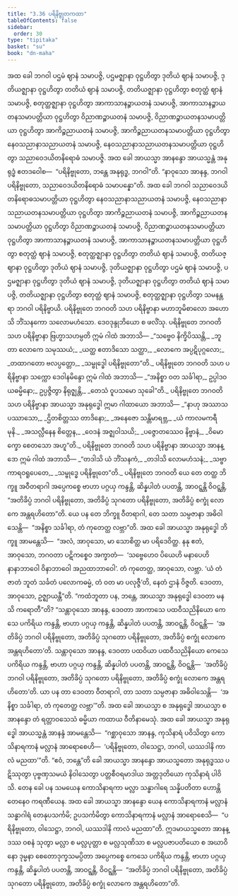 ```yaml
---
title: "3.36 ပရိနိဗ္ဗုတကထာ"
tableOfContents: false
sidebar:
  order: 30
type: "tipitaka"
basket: "su"
book: "dn-maha"
---
```



<DynamicBreadcrumb />

<Division number="219" book="dn-maha">

<Paragraph number="487" book="dn-maha">
အထ ခေါ ဘဂဝါ ပဌမံ ဈာနံ သမာပဇ္ဇိ, ပဌမဇ္ဈာနာ ဝုဋ္ဌဟိတွာ ဒုတိယံ ဈာနံ သမာပဇ္ဇိ, ဒုတိယဇ္ဈာနာ ဝုဋ္ဌဟိတွာ တတိယံ ဈာနံ သမာပဇ္ဇိ, တတိယဇ္ဈာနာ ဝုဋ္ဌဟိတွာ စတုတ္ထံ ဈာနံ သမာပဇ္ဇိ, စတုတ္ထဇ္ဈာနာ ဝုဋ္ဌဟိတွာ အာကာသာနဉ္စာယတနံ သမာပဇ္ဇိ, အာကာသာနဉ္စာယတနသမာပတ္တိယာ ဝုဋ္ဌဟိတွာ ဝိညာဏဉ္စာယတနံ သမာပဇ္ဇိ, ဝိညာဏဉ္စာယတနသမာပတ္တိယာ ဝုဋ္ဌဟိတွာ အာကိဉ္စညာယတနံ သမာပဇ္ဇိ, အာကိဉ္စညာယတနသမာပတ္တိယာ ဝုဋ္ဌဟိတွာ နေဝသညာနာသညာယတနံ သမာပဇ္ဇိ, နေဝသညာနာသညာယတနသမာပတ္တိယာ ဝုဋ္ဌဟိတွာ သညာဝေဒယိတနိရောဓံ သမာပဇ္ဇိ.
</Paragraph>

<Paragraph number="488" book="dn-maha">
အထ ခေါ အာယသ္မာ အာနန္ဒော အာယသ္မန္တံ အနုရုဒ္ဓံ ဧတဒဝေါစ—  “ပရိနိဗ္ဗုတော, ဘန္တေ အနုရုဒ္ဓ, ဘဂဝါ”တိ. “နာဝုသော အာနန္ဒ, ဘဂဝါ ပရိနိဗ္ဗုတော, သညာဝေဒယိတနိရောဓံ သမာပန္နော”တိ.
</Paragraph>

<Paragraph number="489" book="dn-maha">
အထ ခေါ ဘဂဝါ သညာဝေဒယိတနိရောဓသမာပတ္တိယာ ဝုဋ္ဌဟိတွာ နေဝသညာနာသညာယတနံ သမာပဇ္ဇိ, နေဝသညာနာသညာယတနသမာပတ္တိယာ ဝုဋ္ဌဟိတွာ အာကိဉ္စညာယတနံ သမာပဇ္ဇိ, အာကိဉ္စညာယတနသမာပတ္တိယာ ဝုဋ္ဌဟိတွာ ဝိညာဏဉ္စာယတနံ သမာပဇ္ဇိ, ဝိညာဏဉ္စာယတနသမာပတ္တိယာ ဝုဋ္ဌဟိတွာ အာကာသာနဉ္စာယတနံ သမာပဇ္ဇိ, အာကာသာနဉ္စာယတနသမာပတ္တိယာ ဝုဋ္ဌဟိတွာ စတုတ္ထံ ဈာနံ သမာပဇ္ဇိ, စတုတ္ထဇ္ဈာနာ ဝုဋ္ဌဟိတွာ တတိယံ ဈာနံ သမာပဇ္ဇိ, တတိယဇ္ဈာနာ ဝုဋ္ဌဟိတွာ ဒုတိယံ ဈာနံ သမာပဇ္ဇိ, ဒုတိယဇ္ဈာနာ ဝုဋ္ဌဟိတွာ ပဌမံ ဈာနံ သမာပဇ္ဇိ, ပဌမဇ္ဈာနာ ဝုဋ္ဌဟိတွာ ဒုတိယံ ဈာနံ သမာပဇ္ဇိ, ဒုတိယဇ္ဈာနာ ဝုဋ္ဌဟိတွာ တတိယံ ဈာနံ သမာပဇ္ဇိ, တတိယဇ္ဈာနာ ဝုဋ္ဌဟိတွာ စတုတ္ထံ ဈာနံ သမာပဇ္ဇိ, စတုတ္ထဇ္ဈာနာ ဝုဋ္ဌဟိတွာ သမနန္တရာ ဘဂဝါ ပရိနိဗ္ဗာယိ.
</Paragraph>

</Division>
<Division number="220" book="dn-maha">

<Paragraph number="490" book="dn-maha">
ပရိနိဗ္ဗုတေ ဘဂဝတိ သဟ ပရိနိဗ္ဗာနာ မဟာဘူမိစာလော အဟောသိ ဘိံသနကော သလောမဟံသော. ဒေဝဒုန္ဒုဘိယော စ ဖလိံသု. ပရိနိဗ္ဗုတေ ဘဂဝတိ သဟ ပရိနိဗ္ဗာနာ ဗြဟ္မာသဟမ္ပတိ ဣမံ ဂါထံ အဘာသိ—
</Paragraph>

<Paragraph number="491" type="verses" book="dn-maha">
_“သဗ္ဗေဝ နိက္ခိပိဿန္တိ,_  
_ဘူတာ လောကေ သမုဿယံ;_  
_ယတ္ထ ဧတာဒိသော သတ္ထာ,_  
_လောကေ အပ္ပဋိပုဂ္ဂလော;_  
_တထာဂတော ဗလပ္ပတ္တော,_  
_သမ္ဗုဒ္ဓေါ ပရိနိဗ္ဗုတော”တိ._  

</Paragraph>

</Division>
<Division number="221" book="dn-maha">

<Paragraph number="492" book="dn-maha">
ပရိနိဗ္ဗုတေ ဘဂဝတိ သဟ ပရိနိဗ္ဗာနာ သက္ကော ဒေဝါနမိန္ဒော ဣမံ ဂါထံ အဘာသိ—
</Paragraph>

<Paragraph number="493" book="dn-maha">
_“အနိစ္စာ ဝတ သင်္ခါရာ,_  
ဥပ္ပါဒဝယဓမ္မိနော;_  
ဥပ္ပဇ္ဇိတွာ နိရုဇ္ဈန္တိ,_  
_တေသံ ဝူပသမော သုခေါ”တိ._  

</Paragraph>

</Division>
<Division number="222" book="dn-maha">

<Paragraph number="494" book="dn-maha">
ပရိနိဗ္ဗုတေ ဘဂဝတိ သဟ ပရိနိဗ္ဗာနာ အာယသ္မာ အနုရုဒ္ဓေါ ဣမာ ဂါထာယော အဘာသိ—
</Paragraph>

<Paragraph number="495" type="verses" book="dn-maha">
_“နာဟု အဿာသပဿာသော,_  
_ဌိတစိတ္တဿ တာဒိနော;_  
_အနေဇော သန္တိမာရဗ္ဘ,_  
_ယံ ကာလမကရီ မုနိ._  

</Paragraph>

<Paragraph number="496" type="verses" book="dn-maha">
_အသလ္လီနေန စိတ္တေန,_  
_ဝေဒနံ အဇ္ဈဝါသယိ;_  
_ပဇ္ဇောတဿေဝ နိဗ္ဗာနံ,_  
_ဝိမောက္ခော စေတသော အဟူ”တိ._  

</Paragraph>

</Division>
<Division number="223" book="dn-maha">

<Paragraph number="497" book="dn-maha">
ပရိနိဗ္ဗုတေ ဘဂဝတိ သဟ ပရိနိဗ္ဗာနာ အာယသ္မာ အာနန္ဒော ဣမံ ဂါထံ အဘာသိ—
</Paragraph>

<Paragraph number="498" type="verses" book="dn-maha">
_“တဒါသိ ယံ ဘိံသနကံ,_  
_တဒါသိ လောမဟံသနံ;_  
_သဗ္ဗာကာရဝရူပေတေ,_  
_သမ္ဗုဒ္ဓေ ပရိနိဗ္ဗုတေ”တိ._  

</Paragraph>

</Division>
<Division number="224" book="dn-maha">

<Paragraph number="499" book="dn-maha">
ပရိနိဗ္ဗုတေ ဘဂဝတိ ယေ တေ တတ္ထ ဘိက္ခူ အဝီတရာဂါ အပ္ပေကစ္စေ ဗာဟာ ပဂ္ဂယှ ကန္ဒန္တိ, ဆိန္နပါတံ ပပတန္တိ, အာဝဋ္ဋန္တိ ဝိဝဋ္ဋန္တိ, “အတိခိပ္ပံ ဘဂဝါ ပရိနိဗ္ဗုတော, အတိခိပ္ပံ သုဂတော ပရိနိဗ္ဗုတော, အတိခိပ္ပံ စက္ခုံ လောကေ အန္တရဟိတော”တိ. ယေ ပန တေ ဘိက္ခူ ဝီတရာဂါ, တေ သတာ သမ္ပဇာနာ အဓိဝါသေန္တိ—  “အနိစ္စာ သင်္ခါရာ, တံ ကုတေတ္ထ လဗ္ဘာ”တိ.
</Paragraph>

</Division>
<Division number="225" book="dn-maha">

<Paragraph number="500" book="dn-maha">
အထ ခေါ အာယသ္မာ အနုရုဒ္ဓေါ ဘိက္ခူ အာမန္တေသိ—  “အလံ, အာဝုသော, မာ သောစိတ္ထ မာ ပရိဒေဝိတ္ထ. နနု ဧတံ, အာဝုသော, ဘဂဝတာ ပဋိကစ္စေဝ အက္ခာတံ—  ‘သဗ္ဗေဟေဝ ပိယေဟိ မနာပေဟိ နာနာဘာဝေါ ဝိနာဘာဝေါ အညထာဘာဝေါ’. တံ ကုတေတ္ထ, အာဝုသော, လဗ္ဘာ. ‘ယံ တံ ဇာတံ ဘူတံ သင်္ခတံ ပလောကဓမ္မံ, တံ ဝတ မာ ပလုဇ္ဇီ’တိ, နေတံ ဌာနံ ဝိဇ္ဇတိ. ဒေဝတာ, အာဝုသော, ဥဇ္ဈာယန္တီ”တိ. “ကထံဘူတာ ပန, ဘန္တေ, အာယသ္မာ အနုရုဒ္ဓေါ ဒေဝတာ မနသိ ကရောတီ”တိ?
</Paragraph>

<Paragraph number="501" book="dn-maha">
“သန္တာဝုသော အာနန္ဒ, ဒေဝတာ အာကာသေ ပထဝီသညိနိယော ကေသေ ပကိရိယ ကန္ဒန္တိ, ဗာဟာ ပဂ္ဂယှ ကန္ဒန္တိ, ဆိန္နပါတံ ပပတန္တိ, အာဝဋ္ဋန္တိ, ဝိဝဋ္ဋန္တိ—  ‘အတိခိပ္ပံ ဘဂဝါ ပရိနိဗ္ဗုတော, အတိခိပ္ပံ သုဂတော ပရိနိဗ္ဗုတော, အတိခိပ္ပံ စက္ခုံ လောကေ အန္တရဟိတော’တိ. သန္တာဝုသော အာနန္ဒ, ဒေဝတာ ပထဝိယာ ပထဝီသညိနိယော ကေသေ ပကိရိယ ကန္ဒန္တိ, ဗာဟာ ပဂ္ဂယှ ကန္ဒန္တိ, ဆိန္နပါတံ ပပတန္တိ, အာဝဋ္ဋန္တိ, ဝိဝဋ္ဋန္တိ—  ‘အတိခိပ္ပံ ဘဂဝါ ပရိနိဗ္ဗုတော, အတိခိပ္ပံ သုဂတော ပရိနိဗ္ဗုတော, အတိခိပ္ပံ စက္ခုံ လောကေ အန္တရဟိတော’တိ. ယာ ပန တာ ဒေဝတာ ဝီတရာဂါ, တာ သတာ သမ္ပဇာနာ အဓိဝါသေန္တိ—  ‘အနိစ္စာ သင်္ခါရာ, တံ ကုတေတ္ထ လဗ္ဘာ’”တိ. အထ ခေါ အာယသ္မာ စ အနုရုဒ္ဓေါ အာယသ္မာ စ အာနန္ဒော တံ ရတ္တာဝသေသံ ဓမ္မိယာ ကထာယ ဝီတိနာမေသုံ.
</Paragraph>

</Division>
<Division number="226" book="dn-maha">

<Paragraph number="502" book="dn-maha">
အထ ခေါ အာယသ္မာ အနုရုဒ္ဓေါ အာယသ္မန္တံ အာနန္ဒံ အာမန္တေသိ—  “ဂစ္ဆာဝုသော အာနန္ဒ, ကုသိနာရံ ပဝိသိတွာ ကောသိနာရကာနံ မလ္လာနံ အာရောစေဟိ—  ‘ပရိနိဗ္ဗုတော, ဝါသေဋ္ဌာ, ဘဂဝါ, ယဿဒါနိ ကာလံ မညထာ’”တိ. “ဧဝံ, ဘန္တေ”တိ ခေါ အာယသ္မာ အာနန္ဒော အာယသ္မတော အနုရုဒ္ဓဿ ပဋိဿုတွာ ပုဗ္ဗဏှသမယံ နိဝါသေတွာ ပတ္တစီဝရမာဒါယ အတ္တဒုတိယော ကုသိနာရံ ပါဝိသိ. တေန ခေါ ပန သမယေန ကောသိနာရကာ မလ္လာ သန္ဓာဂါရေ သန္နိပတိတာ ဟောန္တိ တေနေဝ ကရဏီယေန. အထ ခေါ အာယသ္မာ အာနန္ဒော ယေန ကောသိနာရကာနံ မလ္လာနံ သန္ဓာဂါရံ တေနုပသင်္ကမိ; ဥပသင်္ကမိတွာ ကောသိနာရကာနံ မလ္လာနံ အာရောစေသိ—  “ပရိနိဗ္ဗုတော, ဝါသေဋ္ဌာ, ဘဂဝါ, ယဿဒါနိ ကာလံ မညထာ”တိ. ဣဒမာယသ္မတော အာနန္ဒဿ ဝစနံ သုတွာ မလ္လာ စ မလ္လပုတ္တာ စ မလ္လသုဏိသာ စ မလ္လပဇာပတိယော စ အဃာဝိနော ဒုမ္မနာ စေတောဒုက္ခသမပ္ပိတာ အပ္ပေကစ္စေ ကေသေ ပကိရိယ ကန္ဒန္တိ, ဗာဟာ ပဂ္ဂယှ ကန္ဒန္တိ, ဆိန္နပါတံ ပပတန္တိ, အာဝဋ္ဋန္တိ, ဝိဝဋ္ဋန္တိ—  “အတိခိပ္ပံ ဘဂဝါ ပရိနိဗ္ဗုတော, အတိခိပ္ပံ သုဂတော ပရိနိဗ္ဗုတော, အတိခိပ္ပံ စက္ခုံ လောကေ အန္တရဟိတော”တိ.
</Paragraph>
</Division>